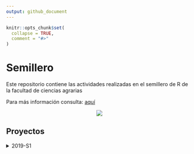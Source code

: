 ```yaml
---
output: github_document
---
```


<!-- README.md is generated from README.Rmd. Please edit that file -->

```r
knitr::opts_chunk$set(
  collapse = TRUE,
  comment = "#>"
)
```
# Semillero

Este repositorio contiene las actividades realizadas en el semillero de R de la facultad de ciencias agrarias 

Para más información consulta: <a href="https://unal-semilleror-facca.github.io/" target="_blank">aquí</a>

<center>

![](pub.gif)

</center>

## Proyectos

<details><summary>2019-S1</summary>
<p>

##### - <a href="https://duvancho321.github.io/Semillero/Actividad1.html" target="_blank">Actividad 1</a>



